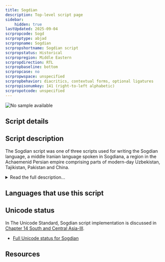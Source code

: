 ```yaml
---
title: Sogdian
description: Top-level script page
sidebar:
    hidden: true
lastUpdated: 2025-09-04
scrpropcode: Sogd
scrproptype: abjad
scrpropname: Sogdian
scrpropshortname: Sogdian script
scrpropstatus: Historical
scrpropregion: Middle Eastern
scrpropdirection: RTL
scrpropbaseline: bottom
scrpropcase: no
scrpropwspace: unspecified
scrpropbehavior: diacritics, contextual forms, optional ligatures
scrpropisonumkey: 141 (right-to-left alphabetic)
scrpropotcode: unspecified
---
```



![No sample available](../images/nosample.png)



## Script details

<ScriptDetails />

## Script description

The Sogdian script was one of three scripts used for writing the Sogdian language, a middle Iranian language spoken in Sogdiana, a region in the Achaemenid Persian empire comprising parts of modern-day Uzbekistan, Tajikistan, Pakistan and China.

<details>
<summary>Read the full description...</summary>This language was also written in the Manichaean and Syriac scripts. Sogdian writing derives from the Aramaic script and was used from approximately the 1st to the 13th centuries AD, during which time three main varieties emerged, the _Ancient Letters_, the _Sutra_ style and the _Uyghur_ style. This third style should not be confused with the Old Uyghur alphabet, although in some sources Sutra Sogdian is simply called 'Sogdian', and Uyghur Sogdian is simply called 'Uyghur', due to  the latter being widely used to write the Turkic Uyghur language in the 8th century. Some sources also call the Sutra and Uyghur styles _formal_ and _cursive_ respectively.

In the _Ancient Letters_, the letters are distinct in shape and unconnected in writing. This is the oldest form of the script. Around the 5th century, a cursive bookhand, _Sutra_, was developed for writing Buddhist religious texts. Letters are sometimes more difficult to distinguish in this style. The latest form, _Uyghur_, was developed in the 7th century and has proved very difficult to decipher due to many of the letters being too similar for modern-day scholars to distinguish. This was also a cursive style.

The Sogdian script was an abjad, that is, vowels were optional. It was written from right to left using seventeen letters, many of which had contextual forms depending on their position (initial, medial or final) in the word. Some letters represented up to three sounds. Diacritics were used (inconsistently) to represent additional sounds, for example a dot could be written under a 'z' to represent [ž].

Sogdian writing retained the Aramaic principle of starting every written word with a consonant, so the _aleph_ (glottal stop) symbol was always written before a word-initial vowel. When word-internal vowels were written, they were often represented using the 'w' or 'y' letters. At first, only long vowels were represented, but later manuscripts use these letters for short vowels also. This left no distinction in writing between long and short vowels, so a tendency developed to insert an _aleph_ before a word-internal long vowel. In the latest forms of the script, _aleph_ was also inserted before short vowels, again removing the written distinction of vowel length. The result was that spelling was very irregular, with most vowel letters with or without aleph capable of representing more than one vowel sound, and most vowel sounds able to be represented with more than one letter or combination of letters.

Written Sogdian also employed a number of _heterograms_, words which were written in the Aramaic language but pronounced as the corresponding Sogdian word.

The Sogdian script was usually written horizontally from right to left, but, for representing the Uyghur language, it was written vertically in left-to-right columns. This vertical style was the forerunner of the Old Uyghur script, which in turn developed into the Mongolian and Manchu scripts.
</details>

## Languages that use this script

<WsList script='Sogd' wsMax='5' />

## Unicode status

In The Unicode Standard, Sogdian script implementation is discussed in [Chapter 14 South and Central Asia-III](http://www.unicode.org/versions/latest/ch14.pdf).

- [Full Unicode status for Sogdian](/scrlang/unicode/sogd-unicode)



## Resources

<ScriptResources detailSummary='seemore' />

